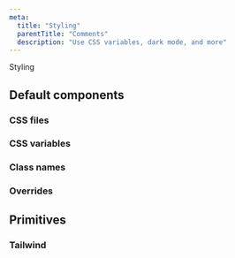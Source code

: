 ```yaml
---
meta:
  title: "Styling"
  parentTitle: "Comments"
  description: "Use CSS variables, dark mode, and more"
---
```


Styling

## Default components

### CSS files

### CSS variables

### Class names

### Overrides

## Primitives

### Tailwind
